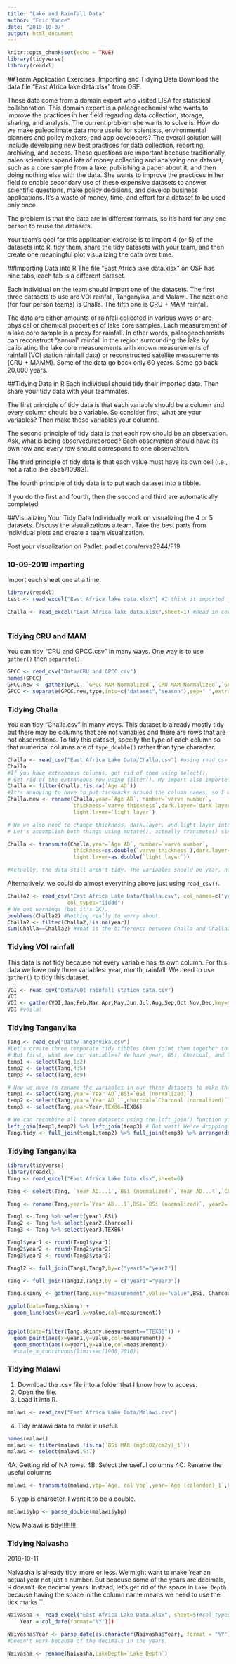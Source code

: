 ```yaml
---
title: "Lake and Rainfall Data"
author: "Eric Vance"
date: "2019-10-07"
output: html_document
---
```


```r
knitr::opts_chunk$set(echo = TRUE)
library(tidyverse)
library(readxl)
```

##Team Application Exercises: Importing and Tidying Data
Download the data file "East Africa lake data.xlsx" from OSF.

These data come from a domain expert who visited LISA for statistical collaboration. This domain expert is a paleogeochemist who wants to improve the practices in her field regarding data collection, storage, sharing, and analysis. The current problem she wants to solve is: How do we make paleoclimate data more useful for scientists, environmental planners and policy makers, and app developers? The overall solution will include developing new best practices for data collection, reporting, archiving, and access. These questions are important because traditionally, paleo scientists spend lots of money collecting and analyzing one dataset, such as a core sample from a lake, publishing a paper about it, and then doing nothing else with the data. She wants to improve the practices in her field to enable secondary use of these expensive datasets to answer scientific questions, make policy decisions, and develop business applications. It's a waste of money, time, and effort for a dataset to be used only once.

The problem is that the data are in different formats, so it's hard for any one person to reuse the datasets.

Your team's goal for this application exercise is to import 4 (or 5) of the datasets into R, tidy them, share the tidy datasets with your team, and then create one meaningful plot visualizing the data over time.

##Importing Data into R
The file "East Africa lake data.xlsx" on OSF has nine tabs, each tab is a different dataset. 

Each individual on the team should import one of the datasets. The first three datasets to use are VOI rainfall, Tanganyika, and Malawi. The next one (for four person teams) is Challa. The fifth one is CRU + MAM rainfall.

The data are either amounts of rainfall collected in various ways or are physical or chemical properties of lake core samples. Each measurement of a lake core sample is a proxy for rainfall. In other words, paleogeochemists can reconstruct "annual" rainfall in the region surrounding the lake by calibrating the lake core measurements with known measurements of rainfall (VOI station rainfall data) or reconstructed satellite measurements (CRU + MAMM). Some of the data go back only 60 years. Some go back 20,000 years. 

##Tidying Data in R
Each individual should tidy their imported data. Then share your tidy data with your teammates.

The first principle of tidy data is that each variable should be a column and every column should be a variable. So consider first, what are your variables? Then make those variables your columns.

The second principle of tidy data is that each row should be an observation. Ask, what is being observed/recorded? Each observation should have its own row and every row should correspond to one observation.

The third principle of tidy data is that each value must have its own cell (i.e., not a ratio like 3555/10983).

The fourth principle of tidy data is to put each dataset into a tibble.

If you do the first and fourth, then the second and third are automatically completed.

##Visualizing Your Tidy Data
Individually work on visualizing the 4 or 5 datasets. Discuss the visualizations a team. Take the best parts from individual plots and create a team visualization.

Post your visualization on Padlet: padlet.com/erva2944/F19

### 10-09-2019 importing
Import each sheet one at a time.
```r
library(readxl)
test <- read_excel("East Africa lake data.xlsx") #I think it imported just the first sheet.

Challa <- read_excel("East Africa lake data.xlsx",sheet=1) #Read in correctly, but not tidy!



```



### Tidying CRU and MAM
You can tidy "CRU and GPCC.csv" in many ways. One way is to use `gather()` then `separate()`.
```r
GPCC <- read_csv("Data/CRU and GPCC.csv")
names(GPCC)
GPCC.new <- gather(GPCC, `GPCC MAM Normalized`,`CRU MAM Normalized`,`GPCC OND Normalized`,`CRU OND Normalized`,key="type",value="rainfall")
GPCC <- separate(GPCC.new,type,into=c("dataset","season"),sep=" ",extra="drop")
```

### Tidying Challa
You can tidy "Challa.csv" in many ways. This dataset is already mostly tidy but there may be columns that are not variables and there are rows that are not observations. To tidy this dataset, specify the type of each column so that numerical columns are of `type_double()` rather than type character.
```r
Challa <- read_csv("East Africa Lake Data/Challa.csv") #using read_csv makes Challa a tibble
Challa
#If you have extraneous columns, get rid of them using select().
# Get rid of the extraneous row using filter(). My import also imported many empty rows at the bottom of the dataset. So I will get rid of rows that have NA for Age AD
Challa <- filter(Challa,!is.na(`Age AD`))
#It's annoying to have to put tickmarks around the column names, so I will change them. We could use rename() like this:
Challa.new <- rename(Challa,year=`Age AD`, number=`varve number`, 
                     thickness=`varve thickness`,dark.layer=`dark layer`, 
                     light.layer=`light layer`)

# We we also need to change thickness, dark.layer, and light.layer into type_double() rather than character values.
# Let's accomplish both things using mutate(), actually transmute() since we want to drop the old variables

Challa <- transmute(Challa,year=`Age AD`, number=`varve number`, 
                     thickness=as.double(`varve thickness`),dark.layer=as.double(`dark layer`), 
                     light.layer=as.double(`light layer`))

#Actually, the data still aren't tidy. The variables should be year, number (irrelevant), thickness, and type (total, dark, and light)


```
Alternatively, we could do almost everything above just using `read_csv()`.
```r
Challa2 <- read_csv("East Africa Lake Data/Challa.csv", col_names=c("year","number","thickness","dark.layer","light.layer"),
                   col_types="iiddd")
# We get warnings (but it's OK).
problems(Challa2) #Nothing really to worry about.
Challa2 <- filter(Challa2,!is.na(year))
sum(Challa==Challa2) #What is the difference between Challa and Challa2?
```

### Tidying VOI rainfall
This data is not tidy because not every variable has its own column. For this data we have only three variables: year, month, rainfall. We need to use `gather()` to tidy this dataset.
```r
VOI <- read_csv("Data/VOI rainfall station data.csv")
VOI
VOI <- gather(VOI,Jan,Feb,Mar,Apr,May,Jun,Jul,Aug,Sep,Oct,Nov,Dec,key=month,value=rainfall)
VOI #voila!
```

### Tidying Tanganyika
```r
Tang <- read_csv("Data/Tanganyika.csv")
#Let's create three temporate tidy tibbles then joint them together to create one tidy tibble.
# But first, what are our variables? We have year, BSi, Charcoal, and TEX86. Four variables.
temp1 <- select(Tang,1:2)
temp2 <- select(Tang,4:5)
temp3 <- select(Tang,8:9)

# Now we have to rename the variables in our three datasets to make them tidy. Instead let's select and rename at the same time.
temp1 <- select(Tang,year=`Year AD`,BSi=`BSi (normalized)`)
temp2 <- select(Tang,year=`Year AD_1`,charcoal=`Charcoal (normalized)`)
temp3 <- select(Tang,year=Year,TEX86=TEX86)

# We can recombine all three datasets using the left_join() function you'll read about (and do the exercises for) for Module 4.
left_join(temp1,temp2) %>% left_join(temp3) # But wait! We're dropping years. Use full_join() instead.
Tang.tidy <- full_join(temp1,temp2) %>% full_join(temp3) %>% arrange(desc(year))
```


### Tidying Tanganyika
```r
library(tidyverse)
library(readxl)
Tang <- read_excel("East Africa Lake Data.xlsx",sheet=6)

Tang <- select(Tang, `Year AD...1`,`BSi (normalized)`,`Year AD...4`,`Charcoal (normalized)`,`Year`,TEX86)

Tang <- rename(Tang,year1=`Year AD...1`,BSi=`BSi (normalized)`, year2=`Year AD...4`,Charcoal=`Charcoal (normalized)`,year3=`Year`)

Tang1 <- Tang %>% select(year1,BSi)
Tang2 <- Tang %>% select(year2,Charcoal)
Tang3 <- Tang %>% select(year3,TEX86)

Tang1$year1 <- round(Tang1$year1)
Tang2$year2 <- round(Tang2$year2)
Tang3$year3 <- round(Tang3$year3)

Tang12 <- full_join(Tang1,Tang2,by=c("year1"="year2"))

Tang <- full_join(Tang12,Tang3,by = c("year1"="year3"))

Tang.skinny <- gather(Tang,key="measurement",value="value",BSi, Charcoal,TEX86)

ggplot(data=Tang.skinny) +
  geom_line(aes(x=year1,y=value,col=measurement))


ggplot(data=filter(Tang.skinny,measurement=="TEX86")) +
  geom_point(aes(x=year1,y=value,col=measurement)) +
  geom_smooth(aes(x=year1,y=value,col=measurement))
  #scale_x_continuous(limits=c(1900,2010))

```



### Tidying Malawi
1. Download the .csv file into a folder that I know how to access.
2. Open the file.
3. Load it into R.
```r
malawi <- read_csv("East Africa Lake Data/Malawi.csv")
```
4. Tidy malawi data to make it useful.
```r
names(malawi)
malawi <- filter(malawi,!is.na(`BSi MAR (mgSiO2/cm2y)_1`))
malawi <- select(malawi,5:7)
```
4A. Getting rid of NA rows.
4B. Select the useful columns
4C. Rename the useful columns
```r
malawi <- transmute(malawi,ybp=`Age, cal ybp`,year=`Age (calender)_1`,bsi=`BSi MAR (mgSiO2/cm2y)_1`)
```
5. ybp is character. I want it to be a double.
```r
malawi$ybp <- parse_double(malawi$ybp)
```

Now Malawi is tidy!!!!!!!!

### Tidying Naivasha
2019-10-11

Naivasha is already tidy, more or less. We might want to make Year an actual year not just a number. But beacuse some of the years are decimals, R doesn't like decimal years. Instead, let's get rid of the space in `Lake Depth` because having the space in the column name means we need to use the tick marks ``.
```r
Naivasha <- read_excel("East Africa Lake Data.xlsx", sheet=5)#col_types = cols(
    Year = col_date(format="%Y")))

Naivasha$Year <- parse_date(as.character(Naivasha$Year), format = "%Y")
#Doesn't work because of the decimals in the years.

Naivasha <- rename(Naivasha,LakeDepth=`Lake Depth`)
```



